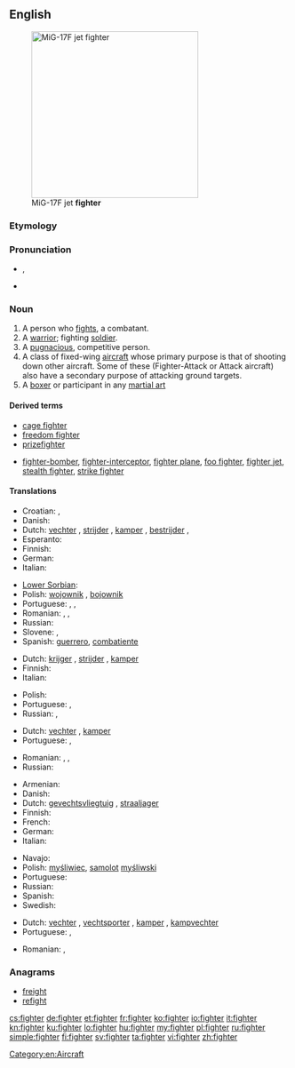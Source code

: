 ==English==
[[Image:MiG-17F Top View.JPG|thumb|right|300px|MiG-17F jet '''fighter''']]

===Etymology===
{{suffix|fight|er}}

===Pronunciation===
* {{a|UK}} {{IPA|/faɪ.tə(ɹ)}}, {{SAMPA|/faI.t@(r)/}}
* {{rhymes|aɪtə(r)}}

===Noun===
{{en-noun}}

# A person who [[fight]]s, a combatant.
# A [[warrior]]; fighting [[soldier]].
# A [[pugnacious]], competitive person.
# A class of fixed-wing [[aircraft]] whose primary purpose is that of shooting down other aircraft. Some of these (Fighter-Attack or Attack aircraft) also have a secondary purpose of attacking ground targets.
# A [[boxer]] or participant in any [[martial art]]

====Derived terms====
* [[cage fighter]]
* [[freedom fighter]]
* [[prizefighter]]
* {{sense|aircraft}} [[fighter-bomber]], [[fighter-interceptor]], [[fighter plane]], [[foo fighter]], [[fighter jet]], [[stealth fighter]], [[strike fighter]]

====Translations====
{{trans-top|person who fights}}
* Croatian: {{t-|hr|borac|m}},  {{t-|hr|bojovnik|m}}
* Danish: {{t-|da|kriger|c}}
* Dutch: [[vechter]] {{m}}, [[strijder]] {{m}}, [[kamper]] {{m}}, [[bestrijder]] {{m}},  {{t+|nl|bikkel|m}}
* Esperanto: {{t-|eo|batalanto|xs=Esperanto}}
* Finnish: {{t-|fi|taistelija}}
* German: {{t+|de|Kämpfer|m}}
* Italian: {{t-|it|combattente|m|f}}
{{trans-mid}}
* [[Lower Sorbian]]: {{tø|dsb|wójowaŕ|m}}
* Polish: [[wojownik]] {{m}}, [[bojownik]] {{m}}
* Portuguese: {{t|pt|lutador|m}}, {{t|pt|lutadora|f}}, {{t|pt|combatente|m|f}}
* Romanian: {{t|ro|combatant|m}}, {{t|ro|luptător|m}}, {{t|ro|combatantă|f}}
* Russian: {{t+|ru|борец|m|tr=boréc}}
* Slovene: {{t-|sl|borec|m|alt=bórec}},  {{t-|sl|borka|f|alt=bórka}}
* Spanish: [[guerrero]], [[combatiente]] {{m}}
{{trans-bottom}}

{{trans-top|warrior}}
* Dutch: [[krijger]] {{m}}, [[strijder]] {{m}}, [[kamper]] {{m}}
* Finnish: {{t+|fi|soturi}}
* Italian: {{t-|it|guerriero|m}}
{{trans-mid}}
* Polish: {{t+|pl|żołnierz|m}}
* Portuguese: {{t|pt|guerreiro|m}}, {{t|pt|guerreira|f}}
* Russian: {{t+|ru|боец|m|tr=bojéc}}, {{t+|ru|воин|m|tr=vóin}}
{{trans-bottom}}

{{trans-top|pugnacious, competetive person}}
* Dutch: [[vechter]] {{m}}, [[kamper]] {{m}}
* Portuguese: {{t|pt|lutador|m}}, {{t|pt|lutadora|f}}
{{trans-mid}}
* Romanian: {{t|ro|luptător|m}}, {{t|ro|persoană combativă|f}}, {{t|ro|persoană bătăioasă|f}}
* Russian: {{t+|ru|боец|m|tr=bojéc}}
{{trans-bottom}}

{{trans-top|aircraft type}}
* Armenian: {{t|hy|կործանիչ|tr=korcaničʿ|sc=Armn}}
* Danish: {{t|da|kampfly|n}}
* Dutch: [[gevechtsvliegtuig]] {{n}}, [[straaljager]]
* Finnish: {{t-|fi|hävittäjä}}
* French: {{t+|fr|chasseur}}
* German: {{t+|de|Jäger|m}}
* Italian: {{t+|it|caccia|m}}
{{trans-mid}}
* Navajo: {{tø|nv|chidí naatʼaʼí dilwoʼí}}
* Polish: [[myśliwiec]], [[samolot]] [[myśliwski]] {{m}}
* Portuguese: {{t+|pt|caça}}
* Russian: {{t+|ru|истребитель|m|tr=istrebítel'}}
* Spanish: {{t|es|caza}}
* Swedish: {{t|sv|jaktflygplan}}
{{trans-bottom}}

{{trans-see|boxer}}

{{trans-top|participant in a martial art}}
* Dutch: [[vechter]] {{m}}, [[vechtsporter]] {{m}}, [[kamper]] {{m}}, [[kampvechter]] {{m}}
* Portuguese: {{t|pt|lutador|m}}, {{t|pt|lutadora|f}}
{{trans-mid}}
* Romanian: {{t|ro|luptător|m}}, {{t|ro|luptătoare|f}}
{{trans-bottom}}

===Anagrams===
* [[freight#English|freight]]
* [[refight#English|refight]]

[[Category:en:Aircraft]]

[[cs:fighter]]
[[de:fighter]]
[[et:fighter]]
[[fr:fighter]]
[[ko:fighter]]
[[io:fighter]]
[[it:fighter]]
[[kn:fighter]]
[[ku:fighter]]
[[lo:fighter]]
[[hu:fighter]]
[[my:fighter]]
[[pl:fighter]]
[[ru:fighter]]
[[simple:fighter]]
[[fi:fighter]]
[[sv:fighter]]
[[ta:fighter]]
[[vi:fighter]]
[[zh:fighter]]